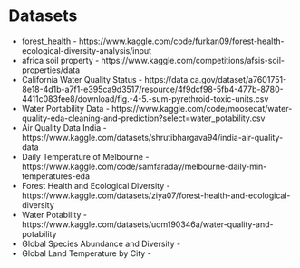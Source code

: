 # Datasets

- forest_health - https://www.kaggle.com/code/furkan09/forest-health-ecological-diversity-analysis/input
- africa soil property - https://www.kaggle.com/competitions/afsis-soil-properties/data
- California Water Quality Status - https://data.ca.gov/dataset/a7601751-8e18-4d1b-a7f1-e395ca9d3517/resource/4f9dcf98-5fb4-477b-8780-4411c083fee8/download/fig.-4-5.-sum-pyrethroid-toxic-units.csv
- Water Portability Data - https://www.kaggle.com/code/moosecat/water-quality-eda-cleaning-and-prediction?select=water_potability.csv
- Air Quality Data India - https://www.kaggle.com/datasets/shrutibhargava94/india-air-quality-data
- Daily Temperature of Melbourne - https://www.kaggle.com/code/samfaraday/melbourne-daily-min-temperatures-eda
- Forest Health and Ecological Diversity - https://www.kaggle.com/datasets/ziya07/forest-health-and-ecological-diversity
- Water Potability - https://www.kaggle.com/datasets/uom190346a/water-quality-and-potability
- Global Species Abundance and Diversity - 
- Global Land Temperature by City - 